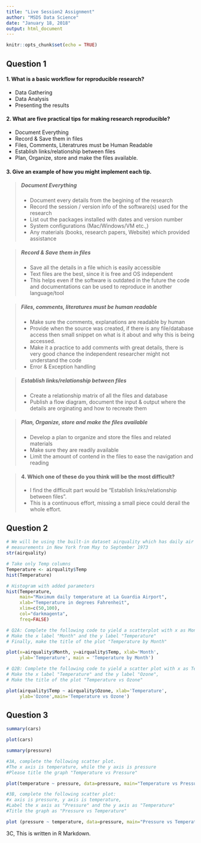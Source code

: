 ```yaml
---
title: "Live Session2 Assignment"
author: "MSDS Data Science"
date: "January 18, 2018"
output: html_document
---
```


```r
knitr::opts_chunk$set(echo = TRUE)
```
##  Question 1

#### 1. What is a basic workflow for reproducible research?
+ Data Gathering
+ Data Analysis
+ Presenting the results

#### 2. What are five practical tips for making research reproducible?
+ Document Everything
+ Record & Save them in files
+ Files, Comments, Literatrures must be Human Readable
+ Establish links/relationship between files 
+ Plan, Organize, store and make the files available.

#### 3. Give an example of how you might implement each tip.
>#####   Document Everything
+ Document every details from the begining of the research
+ Record the session / version info of the software(s) used for the research
+ List out the packages installed with dates and version number
+ System configurations (Mac/Windows/VM etc.,)
+ Any materials (books, research papers, Website) which provided assistance

>##### Record & Save them in files
+ Save all the details in a file which is easily accessible
+ Text files are the best, since it is free and OS independent
+ This helps even if the software is outdated in the future the code and  documentations can be used to reproduce in another language/tool

>##### Files, comments, literatures must be human readable
+ Make sure the comments, explanations are readable by human
+ Provide when the source was created, if there is any file/database access then small snippet on what is it about and why this is being accessed.
+ Make it a practice to add comments with great details, there is very good chance the independent researcher might not understand the code
+ Error & Exception handling

>##### Establish links/relationship between files
+ Create a relationship matrix of all the files and database
+ Publish a flow diagram, document the input & output where the details are orginating and how to recreate them

>##### Plan, Organize, store and make the files available
+ Develop a plan to organize and store the files and related materials 
+ Make sure they are readily available
+ Limit the amount of contend in the files to ease the navigation and reading

>#### 4. Which one of these do you think will be the most difficult?
+ I find the difficult part would be "Establish links/relationship between files".
+ This is a continuous effort, missing a small piece could derail the whole effort.

##  Question 2
```r
# We will be using the built-in dataset airquality which has daily air quality 
# measurements in New York from May to September 1973
str(airquality)

# Take only Temp columns
Temperature <- airquality$Temp
hist(Temperature)

# Histogram with added parameters
hist(Temperature,
     main="Maximum daily temperature at La Guardia Airport",
     xlab="Temperature in degrees Fahrenheit",
     xlim=c(50,100),
     col="darkmagenta",
     freq=FALSE)

# Q2A: Complete the following code to yield a scatterplot with x as Month and y as Temperature
# Make the x label "Month" and the y label "Temperature"
# Finally, make the title of the plot "Temperature by Month" 

plot(x=airquality$Month, y=airquality$Temp, xlab='Month', 
     ylab='Temperature', main = 'Temperature by Month')

# Q2B: Complete the following code to yield a scatter plot with x as Temperature and y as Ozone 
# Make the x label "Temperature" and the y label "Ozone",
# Make the title of the plot "Temperature vs Ozone"

plot(airquality$Temp ~ airquality$Ozone, xlab='Temperature',
     ylab='Ozone',main='Temperature vs Ozone')
```

##  Question 3
```r
summary(cars)
```

```r
plot(cars)
```

```r
summary(pressure)
```

```r
#3A, complete the following scatter plot. 
#The x axis is temperature, while the y axis is pressure
#Please title the graph "Temperature vs Pressure"

plot(temperature ~ pressure, data=pressure, main="Temperature vs Pressure", xlab='Temperature', ylab='Pressure')
```

```r
#3B, complete the following scatter plot:
#x axis is pressure, y axis is temperature,
#Label the x axis as "Pressure" and the y axis as "Temperature"
#Title the graph as "Pressure vs Temperature"

plot (pressure ~ temperature, data=pressure, main="Pressure vs Temperature", xlab='Pressure', ylab='Temperature')
```
3C, This is written in R Markdown.